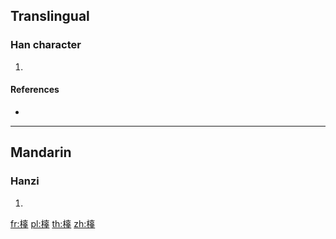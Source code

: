 ==Translingual==

===Han character===
{{Han char|rn=75|rad=木|as=12|sn=16|four=44941|canj=DJRJ}}

# {{defn|Han|sort=木12}}

====References====
* {{Han ref|kx=0555.140|dkj=15598|dj=0945.020|hdz=21288.160|uh=6A6D|ud=27245|bh=E9C6|bd=59846}}

----

==Mandarin==

===Hanzi===
{{cmn-hanzi|pin=[[gū]] ([[gu1]])|wg=ku<sup>1</sup>}}

# {{defn|lang=cmn|sort=木12}}

[[fr:橭]]
[[pl:橭]]
[[th:橭]]
[[zh:橭]]